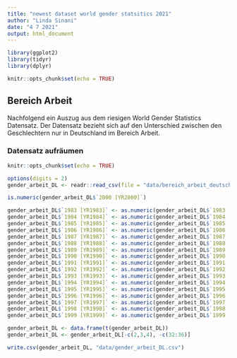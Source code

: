```yaml
---
title: "newest dataset world gender statsitics 2021"
author: "Linda Sinani"
date: "4 7 2021"
output: html_document
---
```


```r

library(ggplot2)
library(tidyr)
library(dplyr)

knitr::opts_chunk$set(echo = TRUE)
```

## Bereich Arbeit 
Nachfolgend ein Auszug aus dem riesigen World Gender Statistics Datensatz. 
Der Datensatz bezieht sich auf den Unterschied zwischen den Geschlechtern nur in Deutschland im Bereich Arbeit. 



### Datensatz aufräumen
```r
knitr::opts_chunk$set(echo = TRUE)

options(digits = 2)
gender_arbeit_DL <- readr::read_csv(file = "data/bereich_arbeit_deutschland_gender_statsitics.csv")

is.numeric(gender_arbeit_DL$`2000 [YR2000]`)

gender_arbeit_DL$`1983 [YR1983]` <- as.numeric(gender_arbeit_DL$`1983 [YR1983]`)
gender_arbeit_DL$`1984 [YR1984]` <- as.numeric(gender_arbeit_DL$`1984 [YR1984]`)
gender_arbeit_DL$`1985 [YR1985]` <- as.numeric(gender_arbeit_DL$`1985 [YR1985]`)
gender_arbeit_DL$`1986 [YR1986]` <- as.numeric(gender_arbeit_DL$`1986 [YR1986]`)
gender_arbeit_DL$`1987 [YR1987]` <- as.numeric(gender_arbeit_DL$`1987 [YR1987]`)
gender_arbeit_DL$`1988 [YR1988]` <- as.numeric(gender_arbeit_DL$`1988 [YR1988]`) 
gender_arbeit_DL$`1989 [YR1989]` <- as.numeric(gender_arbeit_DL$`1989 [YR1989]`)
gender_arbeit_DL$`1990 [YR1990]` <- as.numeric(gender_arbeit_DL$`1990 [YR1990]`)
gender_arbeit_DL$`1991 [YR1991]` <- as.numeric(gender_arbeit_DL$`1991 [YR1991]`)
gender_arbeit_DL$`1992 [YR1992]` <- as.numeric(gender_arbeit_DL$`1992 [YR1992]`)
gender_arbeit_DL$`1993 [YR1993]` <- as.numeric(gender_arbeit_DL$`1993 [YR1993]`)
gender_arbeit_DL$`1994 [YR1994]` <- as.numeric(gender_arbeit_DL$`1994 [YR1994]`)
gender_arbeit_DL$`1995 [YR1995]` <- as.numeric(gender_arbeit_DL$`1995 [YR1995]`)
gender_arbeit_DL$`1996 [YR1996]` <- as.numeric(gender_arbeit_DL$`1996 [YR1996]`)
gender_arbeit_DL$`1997 [YR1997]` <- as.numeric(gender_arbeit_DL$`1997 [YR1997]`)
gender_arbeit_DL$`1998 [YR1998]` <- as.numeric(gender_arbeit_DL$`1998 [YR1998]`)
gender_arbeit_DL$`1999 [YR1999]` <- as.numeric(gender_arbeit_DL$`1999 [YR1999]`)

gender_arbeit_DL <- data.frame(t(gender_arbeit_DL))
gender_arbeit_DL <- gender_arbeit_DL[-c(2,3,4), -c(32:36)]

write.csv(gender_arbeit_DL, "data/gender_arbeit_DL.csv")
```